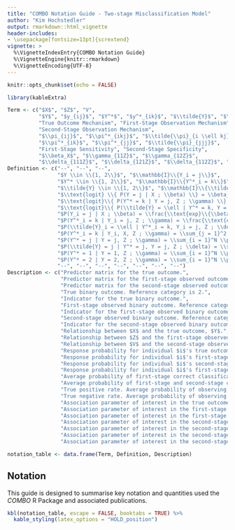 ```yaml
---
title: "COMBO Notation Guide - Two-stage Misclassification Model"
author: "Kim Hochstedler"
output: rmarkdown::html_vignette
header-includes:
- \usepackage[fontsize=13pt]{scrextend}
vignette: >
  %\VignetteIndexEntry{COMBO Notation Guide}
  %\VignetteEngine{knitr::rmarkdown}
  %\VignetteEncoding{UTF-8}
---
```



```r
knitr::opts_chunk$set(echo = FALSE)

library(kableExtra)
```

```r
Term <- c("$X$", "$Z$", "V",
          "$Y$", "$y_{ij}$", "$Y^*$", "$y^*_{ik}$", "$\\tilde{Y}$", "$\\tilde{y}_{i \\ell}$",
          "True Outcome Mechanism", "First-Stage Observation Mechanism",
          "Second-Stage Observation Mechanism",
          "$\\pi_{ij}$", "$\\pi^*_{ikj}$", "$\\tilde{\\pi}_{i \\ell kj}$",
          "$\\pi^*_{ik}$", "$\\pi^*_{jj}$", "$\\tilde{\\pi}_{jjj}$",
          "First-Stage Sensitivity", "Second-Stage Specificity",
          "$\\beta_X$", "$\\gamma_{11Z}$", "$\\gamma_{12Z}$",
          "$\\delta_{111Z}$", "$\\delta_{121Z}$", "$\\delta_{112Z}$", "$\\delta_{122Z}$")
Definition <- c("--", "--", "--",
                "$Y \\in \\{1, 2\\}$", "$\\mathbb{I}\\{Y_i = j\\}$",
                "$Y^* \\in \\{1, 2\\}$", "$\\mathbb{I}\\{Y^*_i = k\\}$",
                "$\\tilde{Y} \\in \\{1, 2\\}$", "$\\mathbb{I}\\{\\tilde{Y}_i = \\ell \\}$",
                "$\\text{logit} \\{ P(Y = j | X ; \\beta) \\} = \\beta_{j0} + \\beta_{jX} X$",
                "$\\text{logit}\\{ P(Y^* = k | Y = j, Z ; \\gamma) \\} = \\gamma_{kj0} + \\gamma_{kjZ} Z$",
                "$\\text{logit}\\{ P(\\tilde{Y} = \\ell | Y^* = k, Y = j, V ; \\delta) \\} = \\delta_{\\ell kj0} + \\delta_{\\ell kjV} V$",
                "$P(Y_i = j | X ; \\beta) = \\frac{\\text{exp}\\{\\beta_{j0} + \\beta_{jX} X_i\\}}{1 + \\text{exp}\\{\\beta_{j0} + \\beta_{jX} X_i\\}}$",
                "$P(Y^*_i = k | Y_i = j, Z ; \\gamma) = \\frac{\\text{exp}\\{\\gamma_{kj0} + \\gamma_{kjZ} Z_i\\}}{1 + \\text{exp}\\{\\gamma_{kj0} + \\gamma_{kjZ} Z_i\\}}$",
                "$P(\\tilde{Y}_i = \\ell | Y^*_i = k, Y_i = j, Z ; \\delta) = \\frac{\\text{exp}\\{\\delta_{\\ell kj0} + \\delta_{\\ell kjV} V_i\\}}{1 + \\text{exp}\\{\\delta_{\\ell kj0} + \\delta_{\\ell kjV} V_i\\}}$",
                "$P(Y^*_i = k | Y_i, X, Z ; \\gamma) = \\sum_{j = 1}^2 \\pi^*_{ikj} \\pi_{ij}$",
                "$P(Y^* = j | Y = j, Z ; \\gamma) = \\sum_{i = 1}^N \\pi^*_{ijj}$",
                "$P(\\tilde{Y} = j | Y^* = j, Y = j, Z ; \\delta) = \\sum_{i = 1}^N \\tilde{\\pi}_{ijjj}$",
                "$P(Y^* = 1 | Y = 1, Z ; \\gamma) = \\sum_{i = 1}^N \\pi^*_{i11}$",
                "$P(Y^* = 2 | Y = 2, Z ; \\gamma) = \\sum_{i = 1}^N \\pi^*_{i22}$",
                "--", "--", "--", "--", "--", "--", "--")
Description <- c("Predictor matrix for the true outcome.",
                 "Predictor matrix for the first-stage observed outcome, conditional on the true outcome.",
                 "Predictor matrix for the second-stage observed outcome, conditional on the true outcome and first-stage observed outcome.",
                 "True binary outcome. Reference category is 2.",
                 "Indicator for the true binary outcome.",
                 "First-stage observed binary outcome. Reference category is 2.",
                 "Indicator for the first-stage observed binary outcome.",
                 "Second-stage observed binary outcome. Reference category is 2.",
                 "Indicator for the second-stage observed binary outcome.",
                 "Relationship between $X$ and the true outcome, $Y$.",
                 "Relationship between $Z$ and the first-stage observed outcome, $Y^*$, given the true outcome $Y$.",
                 "Relationship between $V$ and the second-stage observed outcome, $\\tilde{Y}$, given the first-stage observed outcome, $Y^*$, and the true outcome $Y$.",
                 "Response probability for individual $i$'s true outcome category.",
                 "Response probability for individual $i$'s first-stage observed outcome category, conditional on the true outcome.",
                 "Response probability for individual $i$'s second-stage observed outcome category, conditional on the first-stage observed outcome and the true outcome.",
                 "Response probability for individual $i$'s first-stage observed outcome cateogry.",
                 "Average probability of first-stage correct classification for category $j$.",
                 "Average probability of first-stage and second-stage correct classification for category $j$.",
                 "True positive rate. Average probability of observing outcome $k = 1$, given the true outcome $j = 1$.",
                 "True negative rate. Average probability of observing outcome $k = 2$, given the true outcome $j = 2$.",
                 "Association parameter of interest in the true outcome mechanism.",
                 "Association parameter of interest in the first-stage observation mechanism, given $j=1$.",
                 "Association parameter of interest in the first-stage observation mechanism, given $j=2$.",
                 "Association parameter of interest in the second-stage observation mechanism, given $k = 1$ and $j = 1$.",
                 "Association parameter of interest in the second-stage observation mechanism, given $k = 2$ and $j = 1$.",
                 "Association parameter of interest in the second-stage observation mechanism, given $k = 1$ and $j = 2$.",
                 "Association parameter of interest in the second-stage observation mechanism, given $k = 2$ and $j = 2$.")

notation_table <- data.frame(Term, Definition, Description)
```

## Notation
This guide is designed to summarise key notation and quantities used the *COMBO* R Package and associated publications.

```r
kbl(notation_table, escape = FALSE, booktabs = TRUE) %>%
  kable_styling(latex_options = "HOLD_position")
```
